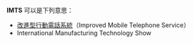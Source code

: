 '''IMTS''' 可以是下列意思：
* [[改進型行動電話系統|改進型行動電話系統]]（Improved Mobile Telephone Service）
* International Manufacturing Technology Show

{{disambig|cat=四字拉丁字母缩写消歧义}}